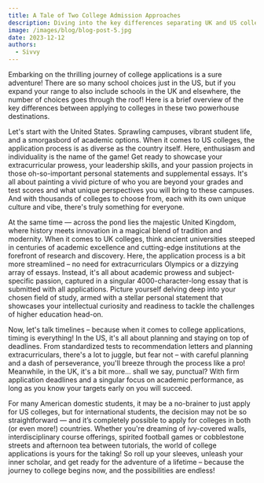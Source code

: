 ```yaml
---
title: A Tale of Two College Admission Approaches
description: Diving into the key differences separating UK and US college applications. 
image: /images/blog/blog-post-5.jpg
date: 2023-12-12
authors:
  - Sivvy
---
```


Embarking on the thrilling journey of college applications is a sure adventure! There are so many school choices just in the US, but if you expand your range to also include schools in the UK and elsewhere, the number of choices goes through the roof! Here is a brief overview of the key differences between applying to colleges in these two powerhouse destinations.

Let's start with the United States. Sprawling campuses, vibrant student life, and a smorgasbord of academic options. When it comes to US colleges, the application process is as diverse as the country itself. Here, enthusiasm and individuality is the name of the game! Get ready to showcase your extracurricular prowess, your leadership skills, and your passion projects in those oh-so-important personal statements and supplemental essays. It's all about painting a vivid picture of who you are beyond your grades and test scores and what unique perspectives you will bring to these campuses. And with thousands of colleges to choose from, each with its own unique culture and vibe, there's truly something for everyone.

At the same time — across the pond lies the majestic United Kingdom, where history meets innovation in a magical blend of tradition and modernity. When it comes to UK colleges, think ancient universities steeped in centuries of academic excellence and cutting-edge institutions at the forefront of research and discovery. Here, the application process is a bit more streamlined – no need for extracurriculars Olympics or a dizzying array of essays. Instead, it's all about academic prowess and subject-specific passion, captured in a singular 4000-character-long essay that is submitted with all applications. Picture yourself delving deep into your chosen field of study, armed with a stellar personal statement that showcases your intellectual curiosity and readiness to tackle the challenges of higher education head-on.

Now, let's talk timelines – because when it comes to college applications, timing is everything! In the US, it's all about planning and staying on top of deadlines. From standardized tests to recommendation letters and planning extracurriculars, there's a lot to juggle, but fear not – with careful planning and a dash of perseverance, you'll breeze through the process like a pro! Meanwhile, in the UK, it's a bit more... shall we say, punctual? With firm application deadlines and a singular focus on academic performance, as long as you know your targets early on you will succeed.

For many American domestic students, it may be a no-brainer to just apply for US colleges, but for international students, the decision may not be so straightforward — and it’s completely possible to apply for colleges in both (or even more!) countries. Whether you're dreaming of ivy-covered walls, interdisciplinary course offerings, spirited football games or cobblestone streets and afternoon tea between tutorials, the world of college applications is yours for the taking! So roll up your sleeves, unleash your inner scholar, and get ready for the adventure of a lifetime – because the journey to college begins now, and the possibilities are endless!



